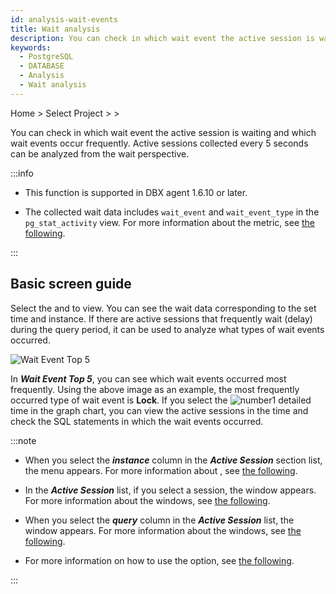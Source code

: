 ```yaml
---
id: analysis-wait-events
title: Wait analysis
description: You can check in which wait event the active session is waiting and which wait events occur frequently.
keywords:
  - PostgreSQL
  - DATABASE
  - Analysis
  - Wait analysis
---
```


Home &gt; Select Project &gt; <Cmdname sid="side_analysis" className="uitext" /> &gt; <Cmdname sid="side_dbWaitAnalysis" className="uitext" />

You can check in which wait event the active session is waiting and which wait events occur frequently. Active sessions collected every 5 seconds can be analyzed from the wait perspective. 

:::info

- This function is supported in DBX agent 1.6.10 or later.

- The collected wait data includes `wait_event` and `wait_event_type` in the `pg_stat_activity` view. For more information about the metric, see [the following](https://www.postgresql.org/docs/current/monitoring-stats.html#WAIT-EVENT-TABLE).

:::

## Basic screen guide

<ImgLang img='db-analysis-wait.png' desc='Wait analysis' />

Select the <Cmdname sid="time" className="uitext" /> and <Cmdname sid="instance" className="uitext" /> to view. You can see the wait data corresponding to the set time and instance. If there are active sessions that frequently wait (delay) during the query period, it can be used to analyze what types of wait events occurred.

![Wait Event Top 5](/img/db-analysis-wait-top5.png)

In **_Wait Event Top 5_**, you can see which wait events occurred most frequently. Using the above image as an example, the most frequently occurred type of wait event is **Lock**. If you select the ![number1](/img/number-01.png) detailed time in the graph chart, you can view the active sessions in the time and check the SQL statements in which the wait events occurred.

:::note

- When you select the **_instance_** column in the **_Active Session_** section list, the <Cmdname sid="side_dbMonitoring" className="uitext" /> menu appears. For more information about <Cmdname sid="side_dbMonitoring" className="uitext" />, see [the following](instance-monitoring).

- In the **_Active Session_** list, if you select a session, the <Cmdname sid="session_detail" className="uitext" /> window appears. For more information about the <Cmdname sid="session_detail" className="uitext" /> windows, see [the following](multi-instance-monitoring#session-details).

- When you select the **_query_** column in the **_Active Session_** list, the <Cmdname sid="TTL06224" className="uitext" /> window appears. For more information about the <Cmdname sid="TTL06224" className="uitext" /> windows, see [the following](multi-instance-monitoring#query-details).

- For more information on how to use the <Cmdname sid="time" className="uitext" /> option, see [the following](usage-ui#timeselector).

:::


<Dbtabledatafiltering level={2} />


<Dbv2dataeditcolumn level={2} />
